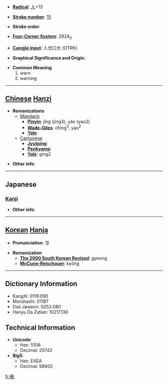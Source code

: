 * '''[[Wiktionary:Chinese radical index| Radical]]''': [[Wiktionary:Chinese radical index 人|人]]+13

* '''[[Wiktionary:Chinese total strokes index|Stroke number]]''': [[Wiktionary:Chinese total strokes index 15|15]]

* '''Stroke order''': 

* '''[[Wiktionary:Chinese four corner index|Four-Corner System]]''': 2824<sub>0</sub>

* '''[[Wiktionary:Chinese Cangjie index|Cangjie input]]''': 人廿口大 (OTRK)

* '''Graphical Significance and Origin''': 

* '''Common Meaning'''
*#warn
*# warning


----

== [[Chinese]] [[Hanzi]] ==

* '''Romanizations'''
** [[Mandarin]]
*** '''[[Pinyin]]''': jǐng (jing3), yáo (yao2)
*** '''[[Wade-Giles]]''': ching<sup>3</sup>, yao<sup>2</sup>
*** '''[[Yale]]''': 
**[[Cantonese]]
***'''[[Jyutping]]''':
***'''[[Penkyamp]]''': 
***'''[[Yale]]''': ging2

* '''Other info''': 

----

==Japanese==
===[[Kanji]]===
{{kanji|on readings=[[けい]] (kei), [[しょう]] (shō)
|kun readings=[[いましめる]] (imashimeru)
}}

* '''Other info''':  

----

== [[Korean]] [[Hanja]] ==

* '''Pronunciation''': 경

* '''Romanization'''
** '''[[The 2000 South Korean Revised Romanization|The 2000 South Korean Revised]]''': gyeong
** '''[[McCune-Reischauer]]''': kyŏng

----

== Dictionary Information ==

* KangXi: 0119.090
* Morohashi: 01187
* Dae Jaweon: 0252.080
* Hanyu Da Zidian: 10217.130

== Technical Information ==

* '''Unicode''':
** Hex: 5106
** Decimal: 20742
* '''Big5''':
** Hex: E4EA
** Decimal: 58602

[[fr:儆]]